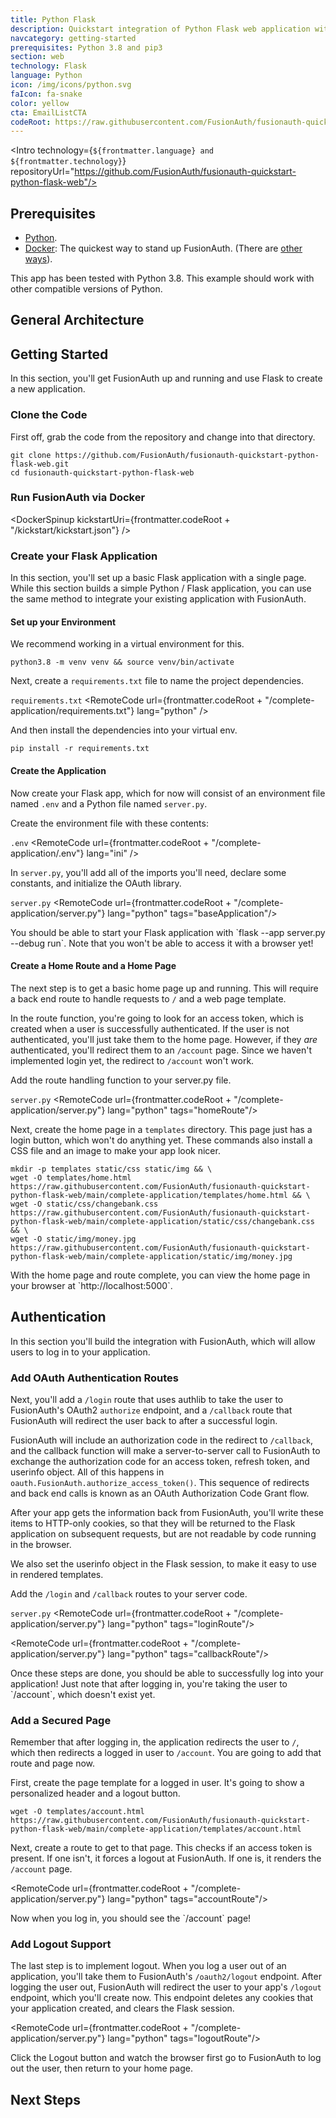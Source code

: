 ```yaml
---
title: Python Flask
description: Quickstart integration of Python Flask web application with FusionAuth
navcategory: getting-started
prerequisites: Python 3.8 and pip3
section: web
technology: Flask
language: Python
icon: /img/icons/python.svg
faIcon: fa-snake
color: yellow
cta: EmailListCTA
codeRoot: https://raw.githubusercontent.com/FusionAuth/fusionauth-quickstart-python-flask-web/main
---
```


<Intro technology={`${frontmatter.language} and ${frontmatter.technology}`}
       repositoryUrl="https://github.com/FusionAuth/fusionauth-quickstart-python-flask-web"/>

## Prerequisites

- [Python](https://www.python.org/downloads/).
- [Docker](https://www.docker.com): The quickest way to stand up FusionAuth. (There are [other ways](/docs/get-started/download-and-install)).

This app has been tested with Python 3.8. This example should work with other compatible versions of Python.

## General Architecture

<LoginArchitectureWeb />

## Getting Started
In this section, you'll get FusionAuth up and running and use Flask to create a new application.

### Clone the Code
First off, grab the code from the repository and change into that directory.

```
git clone https://github.com/FusionAuth/fusionauth-quickstart-python-flask-web.git
cd fusionauth-quickstart-python-flask-web
```

### Run FusionAuth via Docker

<DockerSpinup kickstartUri={frontmatter.codeRoot + "/kickstart/kickstart.json"} />

### Create your Flask Application

In this section, you'll set up a basic Flask application with a single page. While this section builds a simple Python / Flask application, you can use the same method to integrate your existing application with FusionAuth.

#### Set up your Environment

We recommend working in a virtual environment for this.

```shell
python3.8 -m venv venv && source venv/bin/activate
```

Next, create a `requirements.txt` file to name the project dependencies.

`requirements.txt`
<RemoteCode url={frontmatter.codeRoot + "/complete-application/requirements.txt"}
 lang="python" />

And then install the dependencies into your virtual env.

```shell
pip install -r requirements.txt
```

#### Create the Application

Now create your Flask app, which for now will consist of an environment file named `.env` and a Python file named `server.py`.

Create the environment file with these contents:

`.env`
<RemoteCode url={frontmatter.codeRoot + "/complete-application/.env"}
 lang="ini" />

In `server.py`, you'll add all of the imports you'll need, declare some constants, and initialize the OAuth library.

`server.py`
<RemoteCode url={frontmatter.codeRoot + "/complete-application/server.py"}
 lang="python"
 tags="baseApplication"/>

<Aside type="tip">
  You should be able to start your Flask application with `flask --app server.py --debug run`. Note that you won't be able to access it with a browser yet!
</Aside>

#### Create a Home Route and a Home Page
The next step is to get a basic home page up and running. This will require a back end route to handle requests to `/` and a web page template.

In the route function, you're going to look for an access token, which is created when a user is successfully authenticated. If the user is not authenticated, you'll just take them to the home page. However, if they _are_ authenticated, you'll redirect them to an `/account` page. Since we haven't implemented login yet, the redirect to `/account` won't work.

Add the route handling function to your server.py file.

`server.py`
<RemoteCode url={frontmatter.codeRoot + "/complete-application/server.py"}
 lang="python"
 tags="homeRoute"/>

Next, create the home page in a `templates` directory. This page just has a login button, which won't do anything yet. These commands also install a CSS file and an image to make your app look nicer.

```shell
mkdir -p templates static/css static/img && \
wget -O templates/home.html https://raw.githubusercontent.com/FusionAuth/fusionauth-quickstart-python-flask-web/main/complete-application/templates/home.html && \
wget -O static/css/changebank.css https://raw.githubusercontent.com/FusionAuth/fusionauth-quickstart-python-flask-web/main/complete-application/static/css/changebank.css && \
wget -O static/img/money.jpg https://raw.githubusercontent.com/FusionAuth/fusionauth-quickstart-python-flask-web/main/complete-application/static/img/money.jpg

```

<Aside type="tip">
With the home page and route complete, you can view the home page in your browser at `http://localhost:5000`.
</Aside>

## Authentication
In this section you'll build the integration with FusionAuth, which will allow users to log in to your application.

### Add OAuth Authentication Routes
Next, you'll add a `/login` route that uses authlib to take the user to FusionAuth's OAuth2 `authorize` endpoint,
and a `/callback` route that FusionAuth will redirect the user back to after a successful login.

FusionAuth will include an authorization code in the redirect to `/callback`, and the callback function will
make a server-to-server call to FusionAuth to exchange the authorization code for an access token, refresh token,
and userinfo object. All of this happens in `oauth.FusionAuth.authorize_access_token()`. This sequence of redirects and
back end calls is known as an OAuth Authorization Code Grant flow.

After your app gets the information back from FusionAuth, you'll write these items to HTTP-only cookies, so that they will
be returned to the Flask application on subsequent requests, but are not readable by code running in the browser.

We also set the userinfo object in the Flask session, to make it easy to use in rendered templates.

Add the `/login` and `/callback` routes to your server code.

`server.py`
<RemoteCode url={frontmatter.codeRoot + "/complete-application/server.py"}
 lang="python"
 tags="loginRoute"/>

<RemoteCode url={frontmatter.codeRoot + "/complete-application/server.py"}
 lang="python"
 tags="callbackRoute"/>

<Aside type="tip">
Once these steps are done, you should be able to successfully log into your application! Just note that after logging in, you're taking the user to `/account`, which doesn't exist yet.
</Aside>

### Add a Secured Page
Remember that after logging in, the application redirects the user to `/`, which then redirects a logged in user to `/account`. You are going to add that route and page now.

First, create the page template for a logged in user. It's going to show a personalized header and a logout button.

```shell
wget -O templates/account.html https://raw.githubusercontent.com/FusionAuth/fusionauth-quickstart-python-flask-web/main/complete-application/templates/account.html
```

Next, create a route to get to that page. This checks if an access token is present. If one isn't, it forces a logout at FusionAuth. If one is, it renders the `/account` page.

<RemoteCode url={frontmatter.codeRoot + "/complete-application/server.py"}
 lang="python"
 tags="accountRoute"/>

<Aside type="tip">
Now when you log in, you should see the `/account` page!
</Aside>

### Add Logout Support
The last step is to implement logout. When you log a user out of an application, you'll take them to FusionAuth's `/oauth2/logout` endpoint. After logging the user out, FusionAuth will redirect the user to your app's `/logout` endpoint, which you'll create now. This endpoint deletes any cookies that your application created, and clears the Flask session.

<RemoteCode url={frontmatter.codeRoot + "/complete-application/server.py"}
 lang="python"
 tags="logoutRoute"/>

<Aside type="tip">
Click the <InlineUIElement>Logout</InlineUIElement> button and watch the browser first go to FusionAuth to log out the user, then return to your home page.
</Aside>

<QuickstartTshirtCTA/>

## Next Steps

<NextSteps />
